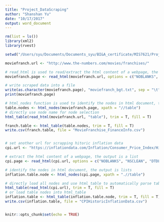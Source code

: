 ```yaml
---
title: "Project_DataScraping"
author: "Shanshan Yu"
date: "10/17/2017"
output: word_document
---
```


```r

rm(list = ls())
library(xml2)
library(rvest)

setwd("/Users/syu/Documents/Documents_syu/BI&A_certificate/MIS7621/Project")

moviefranch.url <- "http://www.the-numbers.com/movies/franchises/"

# read_html is used to read/extract the html content of a webpage, the output is a list
moviefranch.page <- read_html(moviefranch.url, options = c("NOBLANKS", "NSCLEAN", "DTDLOAD"))

# write scraped data into a file
write(as.character(moviefranch.page), "moviefranch_bgt.txt", sep = "\t")
print(moviefranch.page)

# html_nodes function is used to identify the nodes in html document, the output is lists
table.nodes <- html_nodes(moviefranch.page, xpath = "//table")
# directly use node name for node selection
html_table(read_html(moviefranch.url, "table"), trim = T, fill = T)

franch.table <- html_table(table.nodes, trim = T, fill = T)
write.csv(franch.table, file = "MovieFranchise_FinanceInfo.csv")


# set another url for scrapping hitoric inflation data
cpi.url <- "https://inflationdata.com/Inflation/Consumer_Price_Index/HistoricalCPI.aspx?reloaded=true"

# extract the html content of a webpage, the output is a list
cpi.page <- read_html(cpi.url, options = c("NOBLANKS", "NSCLEAN", "DTDLOAD"))

# identify the nodes in html document, the output is lists
inflation.table.node <- html_nodes(cpi.page, xpath = ".//table")

# directly load all nodes and use html_table to automatically parse table 
html_table(read_html(cpi.url), trim = T, fill = T)
# or load table nodes into html_table
inflation.table <- html_table(inflation.table.node, trim = T, fill = T)
write.csv(inflation.table, file = "CPIHistoricInflationData.csv")


knitr::opts_chunk$set(echo = TRUE)
```

